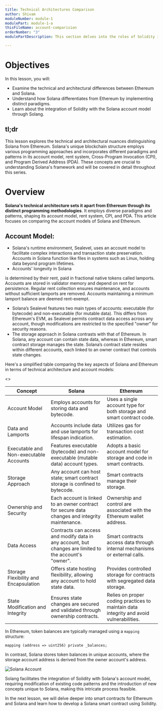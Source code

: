 ```yaml
---
title: Technical Architectures Comparison
author: Shivam
moduleNumber: module-1
modulePart: module-1-a
thisFileName: account-comparision
orderNumber: "3"
modulePartDescription: This section delves into the roles of Solidity in building Solana programs, exploring Solang, Solana accounts, and the comparative analysis of Solidity for Solana versus Ethereum.

---
```


# Objectives

In this lesson, you will:

- Examine the technical and architectural differences between Ethereum and Solana.
- Understand how Solana differentiates from Ethereum by implementing distinct paradigms.
- Learn about the integration of Solidity with the Solana account model through Solang.

## tl;dr

This lesson explores the technical and architectural nuances distinguishing Solana from Ethereum. Solana's unique blockchain structure employs various programming approaches and incorporates different paradigms and patterns in its account model, rent system, Cross-Program Invocation (CPI), and Program Derived Address (PDA). These concepts are crucial to understanding Solana's framework and will be covered in detail throughout this series.

# Overview

**Solana's technical architecture sets it apart from Ethereum through its distinct programming methodologies**. It employs diverse paradigms and patterns, shaping its account model, rent system, CPI, and PDA. This article focuses on comparing the account models of Solana and Ethereum.

## **Account Model:**

- Solana's runtime environment, Sealevel, uses an account model to facilitate complex interactions and transaction state preservation. Accounts in Solana function like files in systems such as Linux, holding data beyond program lifetimes.
- Accounts' longevity in Solana

 is determined by their rent, paid in fractional native tokens called lamports. Accounts are stored in validator memory and depend on rent for persistence. Regular rent collection ensures maintenance, and accounts without sufficient lamports are removed. Accounts maintaining a minimum lamport balance are deemed rent-exempt.
- Solana’s Sealevel features two main types of accounts: executable (for bytecode) and non-executable (for mutable data). This differs from Ethereum's EVM, as Sealevel permits contract data access across any account, though modifications are restricted to the specified "owner" for security reasons.
- The storage approach in Solana contrasts with that of Ethereum. In Solana, any account can contain state data, whereas in Ethereum, smart contract storage manages the state. Solana’s contract state resides within different accounts, each linked to an owner contract that controls state changes.

Here's a simplified table comparing the key aspects of Solana and Ethereum in terms of technical architecture and account models:

<>
<table>
    <thead>
      <tr>
        <th>Concept</th>
        <th>Solana</th>
        <th>Ethereum</th>
      </tr>
    </thead>
    <tbody>
      <tr>
        <td>Account Model</td>
        <td>Employs accounts for storing data and bytecode.</td>
        <td>Uses a single account type for both storage and smart contract code.</td>
      </tr>
      <tr>
        <td>Data and Lamports</td>
        <td>Accounts include data and use lamports for lifespan indication.</td>
        <td>Utilizes gas for transaction cost estimation.</td>
      </tr>
      <tr>
        <td>Executable and Non-executable Accounts</td>
        <td>Features executable (bytecode) and non-executable (mutable data) account types.</td>
        <td>Adopts a basic account model for storage and code in smart contracts.</td>
      </tr>
      <tr>
        <td>Storage Approach</td>
        <td>Any account can host state; smart contract storage is confined to bytecode.</td>
        <td>Smart contracts manage their storage.</td>
      </tr>
      <tr>
        <td>Ownership and Security</td>
        <td>Each account is linked to an owner contract for secure data changes and integrity maintenance.</td>
        <td>Ownership and control are associated with the Ethereum wallet address.</td>
      </tr>
      <tr>
        <td>Data Access</td>
        <td>Contracts can access and modify data in any account, but changes are limited to the account's "owner".</td>
        <td>Smart contracts access data through internal mechanisms or external calls.</td>
      </tr>
      <tr>
        <td>Storage Flexibility and Encapsulation</td>
        <td>Offers state hosting flexibility, allowing any account to hold state data.</td>
        <td>Provides controlled storage for contracts with segregated data storage.</td>
      </tr>
      <tr>
        <td>State Modification and Integrity</td>
        <td>Ensures state changes are secured and validated through ownership contracts.</td>
        <td>Relies on proper coding practices to maintain data integrity and avoid vulnerabilities.</td>
      </tr>
    </tbody>
  </table>
</>

In Ethereum, token balances are typically managed using a `mapping` structure:

```Solidity
mapping (address => uint256) private _balances;
```

In contrast, Solana stores token balances in unique accounts, where the storage account address is derived from the owner account's address.

![Solana Account](https://res.cloudinary.com/practicaldev/image/fetch/s---VrOf4kR--/c_limit%2Cf_auto%2Cfl_progressive%2Cq_auto%2Cw_800/https://dev-to-uploads.s3.amazonaws.com/uploads/articles/gm32bz33sxfb2m1er2dq.jpeg)

Solang facilitates the integration of Solidity with Solana's account model, requiring modification of existing code patterns and the introduction of new concepts unique to Solana, making this intricate process feasible.

In the next lesson, we will delve deeper into smart contracts for Ethereum and Solana and learn how to develop a Solana smart contract using Solidity.